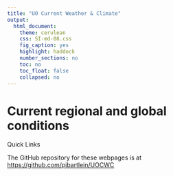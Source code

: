 ```yaml
---
title: "UO Current Weather & Climate"
output:
  html_document:
    theme: cerulean
    css: SI-md-08.css
    fig_caption: yes
    highlight: haddock
    number_sections: no
    toc: no
    toc_float: false
    collapsed: no
---
```


# Current regional and global conditions #

Quick Links



The GitHub repository for these webpages is at [https://github.com/pjbartlein/UOCWC](https://github.com/pjbartlein/UOCWC)